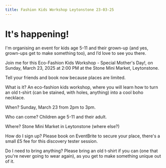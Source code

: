 ```yaml
---
title: Fashion Kids Workshop Leytonstone 23-03-25
---
```


# It's happening!

I'm organising an event for kids age 5-11 and their grown-up (and yes, grown-ups get to make something too), and I’d love to see you there.

Join me for this Eco-Fashion Kids Workshop - Special Mother's Day!, on Sunday, March 23, 2025 at 2:00 PM at the Stone Mini Market, Leytonstone.

Tell your friends and book now because places are limited.

What is it? An eco-fashion kids workshop, where you will learn how to turn an old t-shirt (can be stained, with holes, anything) into a cool boho necklace.

When? Sunday, March 23 from 2pm to 3pm.

Who can come? Children age 5-11 and their adult. 

Where? Stone Mini Market in Leytonstone (where else?)

How do I sign up? Please book on EventBrite to secure your place, there's a small £5 fee for this discovery tester session.

Do I need to bring anything? Please bring an old t-shirt if you can (one that you're never going to wear again), as you get to make something unique out of it.
